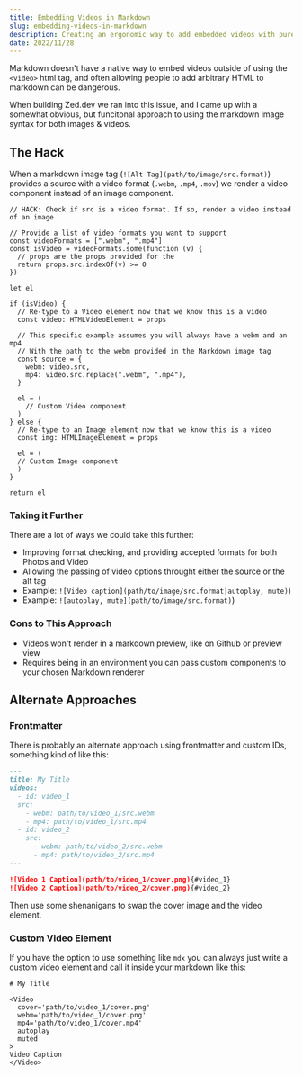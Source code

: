 ```yaml
---
title: Embedding Videos in Markdown
slug: embedding-videos-in-markdown
description: Creating an ergonomic way to add embedded videos with pure markdown inputs in a React environment.
date: 2022/11/28
---
```


Markdown doesn't have a native way to embed videos outside of using the `<video>` html tag, and often allowing people to add arbitrary HTML to markdown can be dangerous.

When building Zed.dev we ran into this issue, and I came up with a somewhat obvious, but funcitonal approach to using the markdown image syntax for both images & videos.

## The Hack

When a markdown image tag (`![Alt Tag](path/to/image/src.format)`) provides a source with a video format (`.webm`, `.mp4`, `.mov`) we render a video component instead of an image component.

```tsx
// HACK: Check if src is a video format. If so, render a video instead of an image

// Provide a list of video formats you want to support
const videoFormats = [".webm", ".mp4"]
const isVideo = videoFormats.some(function (v) {
  // props are the props provided for the 
  return props.src.indexOf(v) >= 0
})

let el

if (isVideo) {
  // Re-type to a Video element now that we know this is a video
  const video: HTMLVideoElement = props
  
  // This specific example assumes you will always have a webm and an mp4
  // With the path to the webm provided in the Markdown image tag
  const source = {
    webm: video.src,
    mp4: video.src.replace(".webm", ".mp4"),
  }

  el = (
    // Custom Video component
  )
} else {
  // Re-type to an Image element now that we know this is a video
  const img: HTMLImageElement = props
  
  el = (
  // Custom Image component
  )
}

return el
```

### Taking it Further

There are a lot of ways we could take this further:

- Improving format checking, and providing accepted formats for both Photos and Video
- Allowing the passing of video options throught either the source or the alt tag
- Example: `![Video caption](path/to/image/src.format|autoplay, mute)`)
- Example: `![autoplay, mute](path/to/image/src.format)`)

### Cons to This Approach
- Videos won't render in a markdown preview, like on Github or preview view
- Requires being in an environment you can pass custom components to your chosen Markdown renderer

## Alternate Approaches

### Frontmatter
There is probably an alternate approach using frontmatter and custom IDs, something kind of like this:

```markdown
---
title: My Title
videos:
  - id: video_1
  src:
    - webm: path/to/video_1/src.webm
    - mp4: path/to/video_1/src.mp4
  - id: video_2
    src:
      - webm: path/to/video_2/src.webm
      - mp4: path/to/video_2/src.mp4
---

![Video 1 Caption](path/to/video_1/cover.png){#video_1}
![Video 2 Caption](path/to/video_2/cover.png){#video_2}

```

Then use some shenanigans to swap the cover image and the video element.

### Custom Video Element
If you have the option to use something like `mdx` you can always just write a custom video element and call it inside your markdown like this:

```mdx 
# My Title

<Video
  cover='path/to/video_1/cover.png'
  webm='path/to/video_1/cover.png'
  mp4='path/to/video_1/cover.mp4'
  autoplay
  muted
>
Video Caption
</Video>
```
